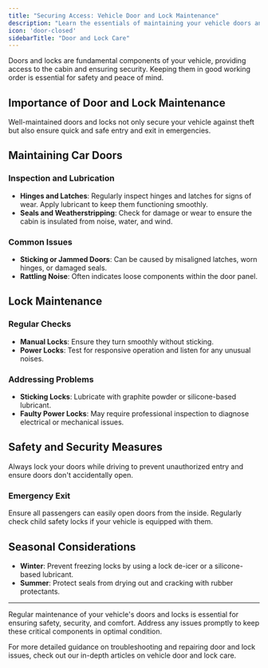 ```yaml
---
title: "Securing Access: Vehicle Door and Lock Maintenance"
description: "Learn the essentials of maintaining your vehicle doors and locks for safety and security. Understand the importance of their proper functioning and care."
icon: 'door-closed'
sidebarTitle: "Door and Lock Care"
---
```


Doors and locks are fundamental components of your vehicle, providing access to the cabin and ensuring security. Keeping them in good working order is essential for safety and peace of mind.

## Importance of Door and Lock Maintenance
Well-maintained doors and locks not only secure your vehicle against theft but also ensure quick and safe entry and exit in emergencies.

## Maintaining Car Doors

### Inspection and Lubrication

- **Hinges and Latches**: Regularly inspect hinges and latches for signs of wear. Apply lubricant to keep them functioning smoothly.
- **Seals and Weatherstripping**: Check for damage or wear to ensure the cabin is insulated from noise, water, and wind.

### Common Issues

- **Sticking or Jammed Doors**: Can be caused by misaligned latches, worn hinges, or damaged seals.
- **Rattling Noise**: Often indicates loose components within the door panel.

## Lock Maintenance

### Regular Checks

- **Manual Locks**: Ensure they turn smoothly without sticking.
- **Power Locks**: Test for responsive operation and listen for any unusual noises.

### Addressing Problems

- **Sticking Locks**: Lubricate with graphite powder or silicone-based lubricant.
- **Faulty Power Locks**: May require professional inspection to diagnose electrical or mechanical issues.

## Safety and Security Measures
Always lock your doors while driving to prevent unauthorized entry and ensure doors don't accidentally open.

### Emergency Exit

<Warning>
Ensure all passengers can easily open doors from the inside. Regularly check child safety locks if your vehicle is equipped with them.
</Warning>

## Seasonal Considerations

- **Winter**: Prevent freezing locks by using a lock de-icer or a silicone-based lubricant.
- **Summer**: Protect seals from drying out and cracking with rubber protectants.

---

Regular maintenance of your vehicle's doors and locks is essential for ensuring safety, security, and comfort. Address any issues promptly to keep these critical components in optimal condition.

<Note>
For more detailed guidance on troubleshooting and repairing door and lock issues, check out our in-depth articles on vehicle door and lock care.
</Note>
